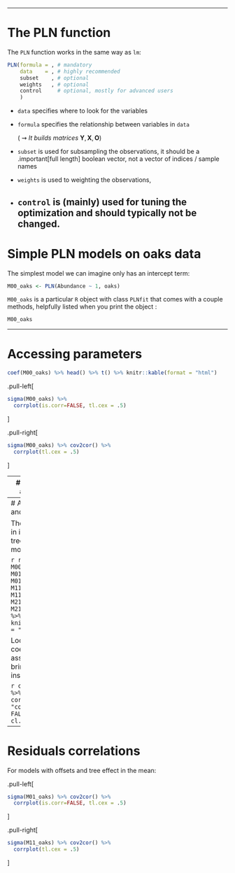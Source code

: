 
---

# The PLN function

The `PLN` function works in the same way as `lm`: 

```r
PLN(formula = , # mandatory
    data    = , # highly recommended
    subset    , # optional  
    weights   , # optional 
    control     # optional, mostly for advanced users
    )
```

- `data` specifies where to look for the variables
- `formula` specifies the relationship between variables in `data`

  ( $\rightsquigarrow$ _It builds matrices_ $\mathbf{Y},\mathbf{X},\mathbf{O}$)

- `subset` is used for subsampling the observations, it should be a .important[full length] boolean vector, not a vector of indices / sample names
- `weights` is used to weighting the observations, 
- `control` is (mainly) used for tuning the optimization and should typically not be changed.
---

# Simple PLN models on oaks data

The simplest model we can imagine only has an intercept term:

```r
M00_oaks <- PLN(Abundance ~ 1, oaks)
```

`M00_oaks` is a particular `R` object with class `PLNfit` that comes with a couple methods, helpfully listed when you print the object :

```r
M00_oaks
```

---

# Accessing parameters

```r
coef(M00_oaks) %>% head() %>% t() %>% knitr::kable(format = "html")
```

.pull-left[
```r
sigma(M00_oaks) %>% 
  corrplot(is.corr=FALSE, tl.cex = .5)
```
]

.pull-right[
```r
sigma(M00_oaks) %>% cov2cor() %>% 
  corrplot(tl.cex = .5)
```
]

---
#  Adding Offsets and covariates

## Offset: .small[modeling sampling effort]

The predefined offset uses the total sum of reads, accounting for technologies specific to fungi and bacteria:

```r
M01_oaks <- PLN(Abundance ~ 1 + offset(log(Offset)) , oaks)
```

## Covariates: .small[tree and orientation effects ('ANOVA'-like) ]

The `tree` status is a natural candidate for explaining a part of the variance.

- We chose to describe the tree effect in the regression coefficient (mean)
- A possibly spurious effect regarding the interactions  between species (covariance).

```r
M11_oaks <- PLN(Abundance ~ 0 + tree + offset(log(Offset)), oaks)
```

What about adding more covariates in the model, e.g. the orientation?

```r
M21_oaks <- PLN(Abundance ~  0 + tree + orientation + offset(log(Offset)), oaks)
```

---
#  Adding Offsets and covariates (II)

There is a clear gain in introducing the tree covariate in the model:

```r
rbind(M00 = M00_oaks$criteria, M01 = M01_oaks$criteria,
      M11 = M11_oaks$criteria, M21 = M21_oaks$criteria) %>% 
  knitr::kable(format = "html")
```

Looking at the coefficients $\mathbf{\Theta}$ associated with `tree` bring additional insights:

```r
coef(M11_oaks) %>% t() %>% corrplot(method = "color", is.corr = FALSE, tl.cex = 1, cl.pos = "n")
```

---

# Residuals correlations

For models with offsets and tree effect in the mean:

.pull-left[
```r
sigma(M01_oaks) %>% cov2cor() %>% 
  corrplot(is.corr=FALSE, tl.cex = .5)
```
]

.pull-right[
```r
sigma(M11_oaks) %>% cov2cor() %>% 
  corrplot(tl.cex = .5)
```
]
